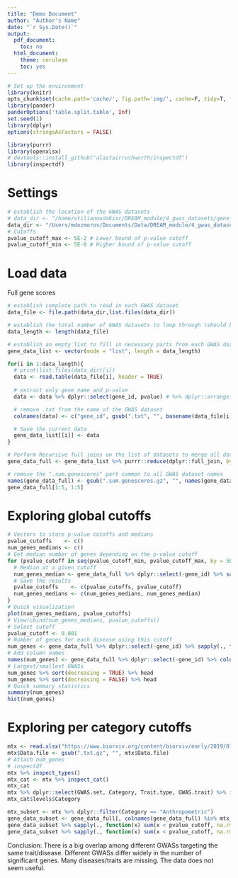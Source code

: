 ```yaml
---
title: "Demo Document"
author: "Author's Name"
date: "`r Sys.Date()`"
output:
  pdf_document:
    toc: no
  html_document:
    theme: cerulean
    toc: yes
---
```


```r
# Set up the environment
library(knitr)
opts_chunk$set(cache.path='cache/', fig.path='img/', cache=F, tidy=T, fig.keep='high', echo=F, dpi=100, warnings=F, message=F, comment=NA, warning=F, results='as.is', fig.width = 10, fig.height = 6) #out.width=700, 
library(pander)
panderOptions('table.split.table', Inf)
set.seed(1)
library(dplyr)
options(stringsAsFactors = FALSE)
```

```r
library(purrr)
library(openxlsx)
# devtools::install_github("alastairrushworth/inspectdf")
library(inspectdf)
```

# Settings

```r
# establish the location of the GWAS datasets
# data_dir <- "/home/stilianoudakisc/DREAM_module/4_gwas_datasets/gene_scores/"
data_dir <- "/Users/mdozmorov/Documents/Data/DREAM_module/4_gwas_datasets/gene_scores/"
# Cutoffs
pvalue_cutoff_max <- 5E-2 # Lower bound of p-value cutoff
pvalue_cutoff_min <- 5E-8 # Higher bound of p-value cutoff
```

# Load data

Full gene scores

```r
# establish complete path to read in each GWAS dataset
data_file <- file.path(data_dir,list.files(data_dir))

# establish the total number of GWAS datasets to loop through (should be 180)
data_length <- length(data_file)

# establish an empty list to fill in necessary parts from each GWAS dataset
gene_data_list <- vector(mode = "list", length = data_length)

for(i in 1:data_length){
  # print(list.files(data_dir)[i])
  data <- read.table(data_file[i], header = TRUE) 
  
  # extract only gene name and p-value
  data <- data %>% dplyr::select(gene_id, pvalue) # %>% dplyr::arrange(pvalue)

  # remove .txt from the name of the GWAS dataset
  colnames(data) <- c("gene_id", gsub(".txt", "", basename(data_file[i])))

  # Save the current data
  gene_data_list[[i]] <- data
}

# Perform Recursive full joins on the list of datasets to merge all datasets (with complete list of genes) into one
gene_data_full <- gene_data_list %>% purrr::reduce(dplyr::full_join, by = "gene_id") # join_all(gene_data_list, by='gene_id', type='full')

# remove the ".sum.genescores" part common to all GWAS dataset names
names(gene_data_full) <- gsub(".sum.genescores.gz", "", names(gene_data_full), fixed = TRUE)
gene_data_full[1:5, 1:5]
```

# Exploring global cutoffs

```r
# Vectors to store p-value cutoffs and medians
pvalue_cutoffs    <- c()
num_genes_medians <- c()
# Get median number of genes depending on the p-value cutoff
for (pvalue_cutoff in seq(pvalue_cutoff_min, pvalue_cutoff_max, by = 5E-3)) {
  # Median at a given cutoff
  num_genes_median <- gene_data_full %>% dplyr::select(-gene_id) %>% sapply(., function(x) sum(x < pvalue_cutoff, na.rm = TRUE)) %>% median()
  # Save the results
  pvalue_cutoffs    <- c(pvalue_cutoffs, pvalue_cutoff)
  num_genes_medians <- c(num_genes_medians, num_genes_median)
}
# Quick visualization
plot(num_genes_medians, pvalue_cutoffs)
# View(cbind(num_genes_medians, pvalue_cutoffs))
# Select cutoff
pvalue_cutoff <- 0.001
# Number of genes for each disease using this cutoff
num_genes <- gene_data_full %>% dplyr::select(-gene_id) %>% sapply(., function(x) sum(x < pvalue_cutoff, na.rm = TRUE))
# Add column names
names(num_genes) <- gene_data_full %>% dplyr::select(-gene_id) %>% colnames() 
# Largest/smallest GWASs
num_genes %>% sort(decreasing = TRUE) %>% head
num_genes %>% sort(decreasing = FALSE) %>% head
# Quick summary statistics
summary(num_genes)
hist(num_genes)
```

# Exploring per category cutoffs

```r
mtx <- read.xlsx("https://www.biorxiv.org/content/biorxiv/early/2019/01/28/265553/DC1/embed/media-1.xlsx", startRow = 8)
mtx$Data.file <- gsub(".txt.gz", "", mtx$Data.file)
# Attach num_genes
# inspectdf
mtx %>% inspect_types()
mtx_cat <- mtx %>% inspect_cat()
mtx_cat
mtx %>% dplyr::select(GWAS.set, Category, Trait.type, GWAS.trait) %>% inspect_cat() %>% show_plot()
mtx_cat$levels$Category
```

```r
mtx_subset <- mtx %>% dplyr::filter(Category == "Anthropometric")
gene_data_subset <- gene_data_full[, colnames(gene_data_full) %in% mtx_subset$Data.file]
gene_data_subset %>% sapply(., function(x) sum(x < pvalue_cutoff, na.rm = TRUE)) %>% sort(decreasing = TRUE) %>% head
gene_data_subset %>% sapply(., function(x) sum(x < pvalue_cutoff, na.rm = TRUE)) %>% sort(decreasing = FALSE) %>% head
```

Conclusion: There is a big overlap among different GWASs targeting the same trait/disease. Different GWASs differ widely in the number of significant genes. Many diseases/traits are missing. The data does not seem useful.
